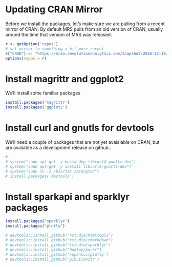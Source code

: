 # Updating CRAN Mirror

Before we install the packages, let's make sure we are pulling from a recent mirror of CRAN. By default MRS pulls from an old version of CRAN, usually around the time that version of MRS was released.

```r

r <- getOption('repos')
# set mirror to something a bit more recent
r["CRAN"] <- "https://mran.revolutionanalytics.com/snapshot/2016-12-19/"
options(repos = r)


```


# Install magrittr and ggplot2 

We'll install some familiar packages

```r

install.packages('magrittr')
install.packages('ggplot2')


```



# Install curl and gnutls for devtools

We'll need a couple of packages that are not yet avaialable on CRAN, but are available as a development release on github..

```r
# 
# system("sudo apt-get -y build-dep libcurl4-gnutls-dev")
# system("sudo apt-get -y install libcurl4-gnutls-dev")
# system("sudo ln -s /bin/tar /bin/gtar")
# install.packages('devtools')

```



# Install sparkapi and sparklyr packages 

```r


install.packages('sparklyr')
install.packages("plotly")

# devtools::isntall_github("rstudio/htmltools")
# devtools::install_github("rstudio/rmarkdown")
# devtools::install_github("rstudio/sparklyr")
# devtools::install_github("hadley/purrr")
# devtools::install_github('ropensci/plotly')
# devtools::install_github('yihui/knitr')

```

